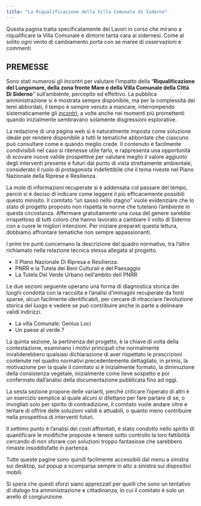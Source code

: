 ```yaml
---
title: "La Riqualificazione della Villa Comunale di Siderno"
---
```


Questa pagina tratta specificatamente dei Lavori in corso che mirano a riqualificare la Villa Comunale e dintorni tanta cara ai sidernesi. 
Come al solito ogni vento di cambiamento porta con se maree di osservazioni e commenti


## **PREMESSE**

Sono stati numerosi gli incontri per valutare l’impatto della “**Riqualificazione del Lungomare, della zona fronte Mare e della Villa Comunale della Città Di Siderno**” sull’ambiente, percepito ed effettivo. La  pubblica amministrazione si è mostrata sempre disponibile, ma per la complessità dei temi abbordati, il tempo è sempre venuto a mancare, interrompendo sistematicamente gli [incontri](incontri.qmd), a volte anche nei momenti più promettenti quando inizialmente sembravano solamente disgressioni esplorative.

La redazione di una pagina web si è naturalmente imposta come soluzione ideale per rendere disponibile a tutti le tematiche abbordate che ciascuno può consultare come e quando meglio crede. Il contenuto è facilmente condivisibili nel caso si ritenesse utile farlo, e rappresenta una opportunità di scovare nuove valide prospettive per valutare meglio il valore aggiunto degli interventi presente e futuri dal punto di vista strettamente ambientale, considerato il ruolo di protagonista indefettibile che il tema riveste nel Piano Nazionale della Riprese e Resilienza.

La mole di informazioni recuperate si è addensata col passare del tempo, perciò si è deciso di indicare come leggere il più efficacemente possibili questo minisito. Il comitato "un sasso nello stagno" vuole evidenziare che lo stato di progetto proposto non rispetta le norme che tutelano l'ambiente in questa circostanza. Affermare gratuitamente una cosa del genere sarebbe irrispettoso di tutti coloro che hanno lavorato a cambiare il volto di Siderno con a cuore le migliori intenzioni.  Per iniziare preparati questa lettura, dobbiamo affrontare tematiche non sempre appassionanti.

I primi tre punti concernano la descrizione del quadro normativo, tra l'altro richiamato nella relazione tecnica stessa allegata al progetto.

- Il Piano Nazionale Di Ripresa e Resilienza.
- PNRR e la Tutela dei Beni Culturali e del Paesaggio
- La Tutela Del Verde Urbano nell'ambito dell PNRR


Le due sezioni seguente operano una forma di diagnostica storica dei luoghi condotta con la raccolta e l'analisi d'immagini recuperate da fonti sparse, alcun facilmente identificabili, per cercare di ritracciare l'evoluzione storica del luogo e vedere se può contribuire anche in parte a delineare validi indirizzi.

- La villa Comunale: Genius Loci
- Un paese al verde ?

La quinta sezione, la pertinenza del progetto, è la chiave di volta della contestazione, esaminano i motivi principali che normalmente invaliderebbero qualsiasi dichiarazione di aver rispettato le prescrizioni contenute nel quadro normativi precedentemente dettagliato, in primis, la motivazione per la quale il comitato si è inizialmente formato, la diminuzione della consistenza vegetale, inizialmente come lieve sospetto e poi confermato dall'analisi della documentazione pubblicata fino ad oggi.

La sesta sezione propone delle varianti, perché criticare l'operato di altri è un esercizio semplice al quale alcuni si dilettano per fare parlare di se, o invogliati solo per spirito di contradizione, il comitato vuole andare oltre e tentare di offrire delle soluzioni validi e attuabili, o quanto meno contribuire nella prospettiva di interventi futuri.

Il settimo punto è l'analisi dei costi affrontati, è stato condotto nello spirito di quantificare le modifiche proposte e tenere sotto controllo la loro fattibilità cercando di non sforare con soluzioni troppo fantasiose che sarebbero rimaste insoddisfatte in partenza.

Tutte queste pagine sono quindi facilmente accessibili dal menu a sinistra sui desktop, sul popup a scomparsa sempre in alto a sinistra sui dispositivi mobili.

Si spera che questi sforzi siano apprezzati per quelli che sono un tentativo di dialogo tra amministrazione e cittadinanza, in cui il comitato è solo un anello di congiunzione.

[comment]: # (**IL PIANO NAZIONALE DI RIPRESA E RESILIENZA.**)
[comment]: # (**PNRR & LA TUTELLA DEI BENI CULTURALI E DEL PAESAGGIO.**)
[comment]: # (**LA TUTELLA DEL VERDE URBANO NELL'AMBITO DELL PNRR**)
[comment]: # (**LA PERTINENZA DEL PROGETTO**)
[comment]: # (**le varianti**)
[comment]: # (**ANALISI DEI COSTI**)
[comment]: # (**I CHIARIMENTI**)









